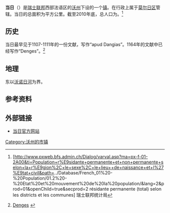 {{瑞士市镇信息框
 | 市镇名称= 当日
 | 原文名称             = {{lang|fr|Denges}}
 | 图片                = 
 | 纹章 = Denges-coat of arms.svg
 | 语言                   = [[法语|法语]]
 | 所属州               = 沃州
 | iso-code-region = 
 | 所属区               = [[莫尔日区|莫尔日区]]
 | lat_d=46|lat_m=31|lat_NS=N|long_d=6|long_m=32|long_EW=E
 | 邮政编码        = 1026
 | 市镇代码        = 5632
 | 面积                 = {{smn|1.66|5|100}}
 | 平均海拔        =  399 
 | 人口               = {{smn|1558|6}}
 | 主页  = www.denges.ch
 | 市镇长           = Eric Charmey
 | 相邻市镇             = 
 | 友好城市             = 
|地图文件             = Karte Gemeinde Denges 2011.png
|}}
'''当日'''（{{lang-fr|Denges}}）是[[瑞士联邦|瑞士联邦]]西部法语区的[[沃州|沃州]]下设的一个[[瑞士市镇|镇]]。在行政上属于[[莫尔日区|莫尔日区]]管辖。当日的总面积为{{smn|1.66|5|100}}平方公里。截至2010年底，总人口为{{smn|1558|6}}。<ref>{{fr}}[http://www.pxweb.bfs.admin.ch/Dialog/varval.asp?ma=px-f-01-2A00&ti=Population+r%E9sidante+permanente+et+non+permanente+selon+la+r%E9gion%2C+le+sexe%2C+le+lieu++de+naissance+et+l%27%E9tat+civil&path=../Database/French_01%20-%20Population/01.2%20-%20Etat%20et%20mouvement%20de%20la%20population/&lang=2&prod=01&openChild=true&secprod=2 résidante permanente (total) selon les districts et les communes] {{Wayback|url=http://www.pxweb.bfs.admin.ch/Dialog/varval.asp?ma=px-f-01-2A00&ti=Population+r%E9sidante+permanente+et+non+permanente+selon+la+r%E9gion%2C+le+sexe%2C+le+lieu++de+naissance+et+l%27%E9tat+civil&path=..%2FDatabase%2FFrench_01%20-%20Population%2F01.2%20-%20Etat%20et%20mouvement%20de%20la%20population%2F&lang=2&prod=01&openChild=true&secprod=2 |date=20150102165023 }} 瑞士联邦统计局</ref>

==历史==
当日最早见于1107-1111年的一份文献，写作“apud Dangias”。1164年的文献中已经写作“Denges”。<ref>{{fr}}[http://www.hls-dhs-dss.ch/textes/f/F2437.php Denges] {{Wayback|url=http://www.hls-dhs-dss.ch/textes/f/F2437.php |date=20101216061205 }}</ref>

==地理==
东以[[沃诺日河|沃诺日河]]为界。

==参考资料==
{{reflist}}

==外部链接==
*{{fr}}[http://www.denges.ch 当日官方网站] {{Wayback|url=http://www.denges.ch/ |date=20200319155704 }}

{{DEFAULTSORT:Denges}}
{{沃州莫尔日区行政区划}}
[[Category:沃州的市镇|Category:沃州的市镇]]